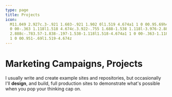 ```yaml
---
type: page
title: Projects
icon:
  M11.049 2.927c.3-.921 1.603-.921 1.902 0l1.519 4.674a1 1 0 00.95.69h4.915c.969 0 1.371 1.24.588 1.81l-3.976 2.888a1 1
  0 00-.363 1.118l1.518 4.674c.3.922-.755 1.688-1.538 1.118l-3.976-2.888a1 1 0 00-1.176 0l-3.976
  2.888c-.783.57-1.838-.197-1.538-1.118l1.518-4.674a1 1 0 00-.363-1.118l-3.976-2.888c-.784-.57-.38-1.81.588-1.81h4.914a1
  1 0 00.951-.69l1.519-4.674z
---
```



# Marketing Campaigns, Projects

I usually write and create example sites and repositories, but occasionally I'll **design**, and build, full production
sites to demonstrate what's possible when you pop your thinking cap on.

<AllProjects />
